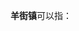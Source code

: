 '''羊街镇'''可以指：
{{PRC admin/disambig|52/05/26/113/000|53/01/29/103/000|53/23/28/104/000}}
{{disambig|cat=三字中国镇名消歧义}}